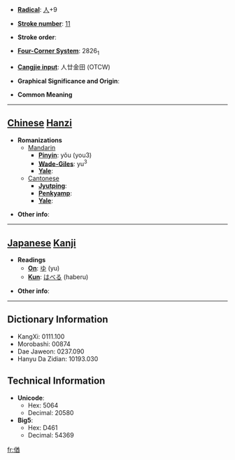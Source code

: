 * '''[[Wiktionary:Chinese radical index| Radical]]''': [[Wiktionary:Chinese radical index 人|人]]+9

* '''[[Wiktionary:Chinese total strokes index|Stroke number]]''': [[Wiktionary:Chinese total strokes index 11|11]]

* '''Stroke order''': 

* '''[[Wiktionary:Chinese four corner index|Four-Corner System]]''': 2826<sub>1</sub>

* '''[[Wiktionary:Chinese Cangjie index|Cangjie input]]''': 人廿金田 (OTCW)

* '''Graphical Significance and Origin''': 

* '''Common Meaning'''
{{substub}}
----

== [[Chinese]] [[Hanzi]] ==

* '''Romanizations'''
** [[Mandarin]]
*** '''[[Pinyin]]''': yǒu (you3)
*** '''[[Wade-Giles]]''': yu<sup>3</sup>
*** '''[[Yale]]''': 
**[[Cantonese]]
***'''[[Jyutping]]''':
***'''[[Penkyamp]]''': 
***'''[[Yale]]''': 

* '''Other info''': 

----

== [[Japanese]] [[Kanji]] ==

* '''Readings'''
** '''[[On]]''': [[ゆ]] (yu)
** '''[[Kun]]''': [[はべる]] (haberu)

* '''Other info''':  

----

== Dictionary Information ==

* KangXi: 0111.100
* Morobashi: 00874
* Dae Jaweon: 0237.090
* Hanyu Da Zidian: 10193.030

== Technical Information ==

* '''Unicode''':
** Hex: 5064
** Decimal: 20580
* '''Big5''':
** Hex: D461
** Decimal: 54369

[[fr:偤]]